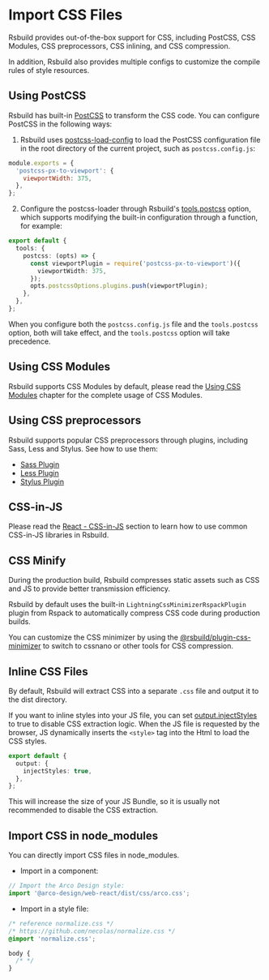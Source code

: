 # Import CSS Files

Rsbuild provides out-of-the-box support for CSS, including PostCSS, CSS Modules, CSS preprocessors, CSS inlining, and CSS compression.

In addition, Rsbuild also provides multiple configs to customize the compile rules of style resources.

## Using PostCSS

Rsbuild has built-in [PostCSS](https://postcss.org/) to transform the CSS code. You can configure PostCSS in the following ways:

1. Rsbuild uses [postcss-load-config](https://github.com/postcss/postcss-load-config) to load the PostCSS configuration file in the root directory of the current project, such as `postcss.config.js`:

```js
module.exports = {
  'postcss-px-to-viewport': {
    viewportWidth: 375,
  },
};
```

2. Configure the postcss-loader through Rsbuild's [tools.postcss](/config/tools/postcss) option, which supports modifying the built-in configuration through a function, for example:

```ts
export default {
  tools: {
    postcss: (opts) => {
      const viewportPlugin = require('postcss-px-to-viewport')({
        viewportWidth: 375,
      });
      opts.postcssOptions.plugins.push(viewportPlugin);
    },
  },
};
```

When you configure both the `postcss.config.js` file and the `tools.postcss` option, both will take effect, and the `tools.postcss` option will take precedence.

## Using CSS Modules

Rsbuild supports CSS Modules by default, please read the [Using CSS Modules](/guide/basic/css-modules) chapter for the complete usage of CSS Modules.

## Using CSS preprocessors

Rsbuild supports popular CSS preprocessors through plugins, including Sass, Less and Stylus. See how to use them:

- [Sass Plugin](/plugins/list/plugin-sass)
- [Less Plugin](/plugins/list/plugin-less)
- [Stylus Plugin](/plugins/list/plugin-stylus)

## CSS-in-JS

Please read the [React - CSS-in-JS](/guide/framework/react#css-in-js) section to learn how to use common CSS-in-JS libraries in Rsbuild.

## CSS Minify

During the production build, Rsbuild compresses static assets such as CSS and JS to provide better transmission efficiency.

Rsbuild by default uses the built-in `LightningCssMinimizerRspackPlugin` plugin from Rspack to automatically compress CSS code during production builds.

You can customize the CSS minimizer by using the [@rsbuild/plugin-css-minimizer](https://github.com/rspack-contrib/rsbuild-plugin-css-minimizer) to switch to cssnano or other tools for CSS compression.

## Inline CSS Files

By default, Rsbuild will extract CSS into a separate `.css` file and output it to the dist directory.

If you want to inline styles into your JS file, you can set [output.injectStyles](/config/output/inject-styles) to true to disable CSS extraction logic. When the JS file is requested by the browser, JS dynamically inserts the `<style>` tag into the Html to load the CSS styles.

```ts
export default {
  output: {
    injectStyles: true,
  },
};
```

This will increase the size of your JS Bundle, so it is usually not recommended to disable the CSS extraction.

## Import CSS in node_modules

You can directly import CSS files in node_modules.

- Import in a component:

```ts title="src/App.tsx"
// Import the Arco Design style:
import '@arco-design/web-react/dist/css/arco.css';
```

- Import in a style file:

```css title="src/App.css"
/* reference normalize.css */
/* https://github.com/necolas/normalize.css */
@import 'normalize.css';

body {
  /* */
}
```
